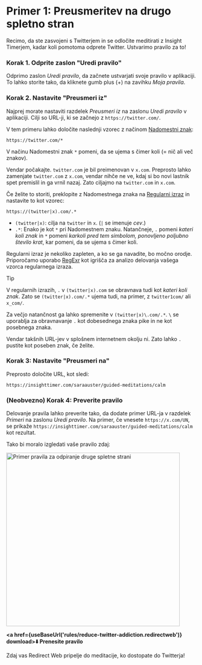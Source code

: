 
# Primer 1: Preusmeritev na drugo spletno stran

Recimo, da ste zasvojeni s Twitterjem in se odločite meditirati z Insight Timerjem, kadar koli pomotoma odprete Twitter. Ustvarimo pravilo za to!

### Korak 1. Odprite zaslon "Uredi pravilo"

Odprimo zaslon *Uredi pravilo*, da začnete ustvarjati svoje pravilo v aplikaciji. To lahko storite tako, da kliknete gumb plus (+) na zavihku *Moja pravila*.

### Korak 2. Nastavite "Preusmeri iz"

Najprej morate nastaviti razdelek *Preusmeri iz* na zaslonu *Uredi pravilo* v aplikaciji. Cilji so URL-ji, ki se začnejo z `https://twitter.com/`.

V tem primeru lahko določite naslednji vzorec z načinom [Nadomestni znak](/rule-settings#url-pattern-wildcard):

```
https://twitter.com/*
```

V načinu Nadomestni znak `*` pomeni, da se ujema s čimer koli (= nič ali več znakov).

Vendar počakajte. `twitter.com` je bil preimenovan v `x.com`. Preprosto lahko zamenjate `twitter.com` z `x.com`, vendar nihče ne ve, kdaj si bo novi lastnik spet premislil in ga vrnil nazaj. Zato ciljajmo na `twitter.com` in `x.com`.

Če želite to storiti, preklopite z Nadomestnega znaka na [Regularni izraz](/rule-settings#url-pattern-regular-expression) in nastavite to kot vzorec:

```
https://(twitter|x).com/.*
```

* `(twitter|x)`: cilja na `twitter` in `x`. (`|` se imenuje *cev*.)
* `.*`: Enako je kot `*` pri Nadomestnem znaku. Natančneje, `.` pomeni *kateri koli znak* in `*` pomeni *karkoli pred tem simbolom, ponovljeno poljubno število krat*, kar pomeni, da se ujema s čimer koli.

Regularni izraz je nekoliko zapleten, a ko se ga navadite, bo močno orodje. Priporočamo uporabo [RegExr](https://regexr.com) kot igrišča za analizo delovanja vašega vzorca regularnega izraza.

> [!TIP]
> V regularnih izrazih, `.` v `(twitter|x).com` se obravnava tudi kot *kateri koli znak*. Zato se `(twitter|x).com/.*` ujema tudi, na primer, z `twitter1com/` ali `x_com/`.
> 
> Za večjo natančnost ga lahko spremenite v `(twitter|x)\.com/.*`. `\` se uporablja za obravnavanje `.` kot dobesednega znaka pike in ne kot posebnega znaka.
> 
> Vendar takšnih URL-jev v splošnem internetnem okolju ni. Zato lahko `.` pustite kot poseben znak, če želite.

### Korak 3: Nastavite "Preusmeri na"

Preprosto določite URL, kot sledi:

```
https://insighttimer.com/saraauster/guided-meditations/calm
```

### (Neobvezno) Korak 4: Preverite pravilo

Delovanje pravila lahko preverite tako, da dodate primer URL-ja v razdelek *Primeri* na zaslonu *Uredi pravilo*. Na primer, če vnesete `https://x.com/UN`, se prikaže `https://insighttimer.com/saraauster/guided-meditations/calm` kot rezultat.

Tako bi moralo izgledati vaše pravilo zdaj:

<Image src={RuleCreationOpenAnotherWebsiteRulePreview} alt="Primer pravila za odpiranje druge spletne strani" height="460" hasRoundedCorners hasShadow />

**<a href={useBaseUrl('rules/reduce-twitter-addiction.redirectweb')} download>⬇️ Prenesite pravilo</a>**

Zdaj vas Redirect Web pripelje do meditacije, ko dostopate do Twitterja!
